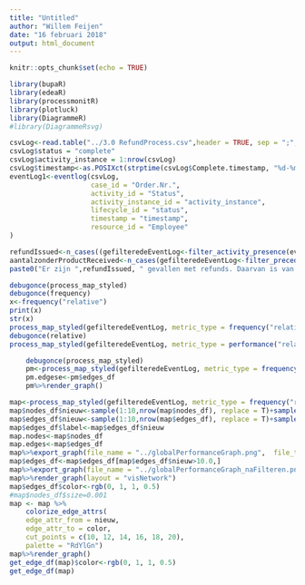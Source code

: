 ```yaml
---
title: "Untitled"
author: "Willem Feijen"
date: "16 februari 2018"
output: html_document
---
```


```r
knitr::opts_chunk$set(echo = TRUE)
```

```r
library(bupaR)
library(edeaR)
library(processmonitR)
library(plotluck)
library(DiagrammeR)
#library(DiagrammeRsvg)

csvLog<-read.table("../3.0 RefundProcess.csv",header = TRUE, sep = ";",na = c("n.v.t.","onbekend"))
csvLog$status = "complete"
csvLog$activity_instance = 1:nrow(csvLog)
csvLog$timestamp<-as.POSIXct(strptime(csvLog$Complete.timestamp, "%d-%m-%Y  %H:%M"))
eventLog1<-eventlog(csvLog,
					case_id = "Order.Nr.",
					activity_id = "Status",
					activity_instance_id = "activity_instance",
					lifecycle_id = "status",
					timestamp = "timestamp",
					resource_id = "Employee"
)

refundIssued<-n_cases((gefilteredeEventLog<-filter_activity_presence(eventLog1,activities = c("Refund issued","Special refund issued"),method ="one_of")))
aantalzonderProductReceived<-n_cases(gefilteredeEventLog<-filter_precedence(gefilteredeEventLog,antecedents=c("Product received"), consequents=c("Refund issued","Special refund issued"),precedence_type = "eventually_follows",filter_method ="one_of",reverse=TRUE))
paste0("Er zijn ",refundIssued, " gevallen met refunds. Daarvan is van ",aantalzonderProductReceived," geen product ontvangen voor de refund")

debugonce(process_map_styled)
debugonce(frequency)
x<-frequency("relative")
print(x)
str(x)
process_map_styled(gefilteredeEventLog, metric_type = frequency("relative") )
debugonce(relative)
process_map_styled(gefilteredeEventLog, metric_type = performance("relative") )
```
```r
	debugonce(process_map_styled)
	pm<-process_map_styled(gefilteredeEventLog, metric_type = frequency("relative"),render = F )
	pm.edgese<-pm$edges_df
	pm%>%render_graph()
```



```r
map<-process_map_styled(gefilteredeEventLog, metric_type = frequency("relative"),render = F )
map$nodes_df$nieuw<-sample(1:10,nrow(map$nodes_df), replace = T)+sample(1:10,nrow(map$nodes_df), replace = T)
map$edges_df$nieuw<-sample(1:10,nrow(map$edges_df), replace = T)+sample(1:10,nrow(map$edges_df), replace = T)
map$edges_df$label<-map$edges_df$nieuw
map.nodes<-map$nodes_df
map.edges<-map$edges_df
map%>%export_graph(file_name = "../globalPerformanceGraph.png",  file_type = "PNG")
map$edges_df<-map$edges_df[map$edges_df$nieuw>10.0,]
map%>%export_graph(file_name = "../globalPerformanceGraph_naFilteren.png",  file_type = "PNG")
map%>%render_graph(layout = "visNetwork")
map$edges_df$color<-rgb(0, 1, 1, 0.5)
#map$nodes_df$size=0.001
map <- map %>%
	colorize_edge_attrs(
	edge_attr_from = nieuw,
	edge_attr_to = color,
	cut_points = c(10, 12, 14, 16, 18, 20),
	palette = "RdYlGn")
map%>%render_graph()
get_edge_df(map)$color<-rgb(0, 1, 1, 0.5)
get_edge_df(map)
```

